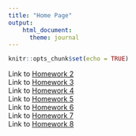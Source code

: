 ```yaml
---
title: "Home Page"
output: 
    html_document:
      theme: journal
---
```


```r
knitr::opts_chunk$set(echo = TRUE)
```

Link to [Homework 2](homework2.html)      
Link to [Homework 3](homework3.html)   
Link to [Homework 4](homework4.html)   
Link to [Homework 5](homework5.html)    
Link to [Homework 6](homework6.html)    
Link to [Homework 7](homework7.html)    
Link to [Homework 8](homework8.html)